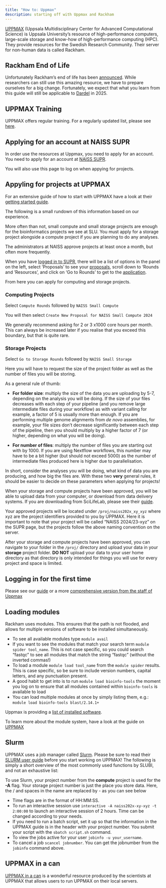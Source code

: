```yaml
---
title: "How to: Uppmax"
description: starting off with Uppmax and Rackham
---
```


[UPPMAX](https://www.uppmax.uu.se/) (Uppsala Multidisciplinary Center for Advanced Computational Science) is Uppsala University's resource of high-performance computers, large-scale storage and know-how of high-performance computing (HPC). They provide resources for the Swedish Research Community. Their server for non-human data is called Rackham. 

## Rackham End of Life
Unfortunately Rackham's end of life has been [announced](https://www.uppmax.uu.se/uppmax-news/?tarContentId=1069594). While researchers can still use this amazing resource, we have to prepare ourselves for a big change. Fortunately, we expect that what you learn from this guide will still be applicable to [Dardel](https://www.pdc.kth.se/hpc-services/computing-systems/dardel-1.1043529) in 2025.



## UPPMAX Training
UPPMAX offers regular training. For a regularly updated list, please see [here](https://www.uppmax.uu.se/support/courses-and-workshops/).

## Applying for an account at NAISS SUPR

In order use the resources at Uppmax, you need to apply for an account. You need to apply for an account at [NAISS SUPR](https://supr.naiss.se/login/).

You will also use this page to log on when appying for projects.

## Appyling for projects at UPPMAX
For an extensive guide of how to start with UPPMAX have a look at their [getting started guide](https://www.uppmax.uu.se/support/getting-started/). 

The following  is a small rundown of this information based on our experience.

More often than not, small compute and small storage projects are enough for the bioinformatics projects we see at SLU. You must apply for a storage project alongside a compute project if you are planning to do any analyses.

The administrators at NAISS approve projects at least once a month, but often more frequently.

When you have [logged in to SUPR](https://supr.naiss.se/login/), there will be a list of options in the panel on the left, select 'Proposals' to see your [proposals](https://supr.naiss.se/proposal/), scroll down to 'Rounds and 'Resources', and click on 'Go to Rounds' to get to the [application](https://supr.naiss.se/round/?).

From here you can apply for computing and storage projects.

### Computing Projects
Select ```Compute Rounds``` followed by ```NAISS Small Compute```

You will then select ```Create New Proposal for NAISS Small Compute 2024``` 

We generally recommend asking for 2 or 3 x1000 core hours per month. This can always be increased later if you realise that you exceed this boundary, but that is quite rare.


### Storage Projects
Select ```Go to Storage Rounds``` followed by ```NAISS Small Storage```

Here you will have to request the size of the project folder as well as the number of files you will be storing.

As a general rule of thumb:

* **For folder size**: multiply the size of the data you are uploading by 5-7, depending on the analysis you will be doing. If the size of your files decreases with each step of your pipeline (and you remove large intermediate files during your workflow) as with variant calling for example, a factor of 5 is usually more than enough. If you are performing multiple genome alignments from *de novo* assemblies, for example, your file sizes don't decrease significantly between each step of the pipeline, then you should multiply by a higher factor of 7 (or higher, depending on what you will be doing).

* **For number of files**: multiply the number of files you are starting out with by 1000. If you are using Nextflow workflows, this number may have to be a bit higher (but should not exceed 5000) as the number of intermediate files produced here is higher due to parallelisation.


In short, consider the analyses you will be doing, what kind of data you are producing, and how big the files are. With these two **very** general rules, it should be easier to decide on these parameters when applying for projects!

When your storage and compute projects have been approved, you will be able to upload data from your computer, or download from data delivery systems. If you are downloading from SciLifeLab, please see their [guide](https://ngisweden.scilifelab.se/resources/data-delivery-dds/).

Your approved projects will be located under ```/proj/naiss202x_xy_xyz``` where xyz are the project identifiers provided to you by UPPMAX. Here it is important to note that your project will be called "NAISS 2024/23-xyz" on the SUPR page, but the projects follow the above naming convention on the server.

After your storage and compute projects have been approved, you can navigate to your folder in the ```/proj/``` directory and upload your data in your **storage** project folder. **DO NOT** upload your data to your user home directory as that directory is only intended for things you will use for every project and space is limited.

## Logging in for the first time
Please see our [guide](https://www.slubi.se/learning-resources.html) or a more [comprehensive version from the staff of Uppmax](https://www.uppmax.uu.se/support/user-guides/guide--first-login-to-uppmax/)

## Loading modules
Rackham uses modules. This ensures that the path is not flooded, and allows for multiple versions of software to be installed simultaneously. 

* To see all available modules type ```module avail``` 
* If you want to see the modules that match your search term ```module spider tool_name```. This is not case specific, so you could search "fastqc" to see all modules that match the string "fastqc" (without the inverted commas!)
* To load a module ```module load tool_name``` from the ```module spider``` results. This is case specific, so be sure to include version numbers, capital letters, and any punctuation present.
* A good habit to get into is to run ```module load bioinfo-tools``` the moment you log on to ensure that all modules contained within ```bioinfo-tools``` is available to load
* You can load multiple modules at once by simply listing them, e.g.: ```module load bioinfo-tools blast/2.14.1+```


Uppmax is providing a [list of installed software](https://www.uppmax.uu.se/resources/software/installed-software/). 

To learn more about the module system, have a look at the guide on [UPPMAX](https://www.uppmax.uu.se/resources/software/module-system/)

##  Slurm
UPPMAX uses a job manager called [Slurm](https://slurm.schedmd.com/documentation.html). Please be sure to read their [SLURM user guide](https://www.uppmax.uu.se/support/user-guides/slurm-user-guide/) before you start working on UPPMAX! The following is simply a short overview of the most commonly used functions by SLUBI, and not an exhaustive list:

To use Slurm, your project number from the **compute** project is used for the **-A** flag. Your storage project number is just the place you store data. Here, the / and spaces in the name are replaced by - as you can see below

* Time flags are in the format of HH:MM:SS.
* To run an interactive session use ```interactive -A naiss202x-xy-xyz -t 2:00:00``` to launch an interactive session of 2 hours. Time can be changed according to your needs.
* If you need to run a batch script, set it up so that the information in the UPPMAX guide is in the header with your project number. You submit your script with the ```sbatch script.sh``` command.
* To view the jobs active for your user ```jobinfo -u your_username```.
* To cancel a job ```scancel jobnumber```. You can get the jobnumber from the ```jobinfo``` command above.

## UPPMAX in a can

[UPPMAX in a can](https://github.com/UPPMAX/uppmax_in_a_can) is a wonderful resource produced by the scientists at UPPMAX that allows users to run UPPMAX on their local servers.